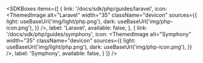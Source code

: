 
<SDKBoxes
  items={[
        {
      link: '/docs/sdk/php/guides/laravel',
      icon: <ThemedImage
            alt="Laravel"
            width="35"
            className="devicon"
            sources={{
              light: useBaseUrl('img/light/php.png'),
              dark: useBaseUrl('img/php-icon.png'),
            }}
          />,
      label: 'Laravel',
      available: false,
    },
    {
      link: '/docs/sdk/php/guides/symphony',
      icon: <ThemedImage
            alt="Symphony"
            width="35"
            className="devicon"
            sources={{
              light: useBaseUrl('img/light/php.png'),
              dark: useBaseUrl('img/php-icon.png'),
            }}
          />,
      label: 'Symphony',
      available: false,
    }
  ]}
/>
